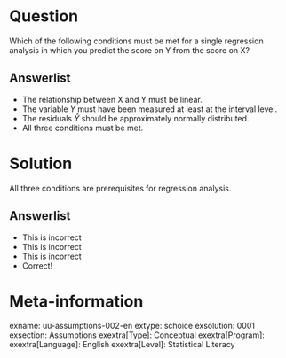 Question
========
Which of the following conditions must be met for a single regression analysis in which you predict the score on Y from the score on X?

Answerlist
----------
* The relationship between X and Y must be linear.
* The variable $Y$ must have been measured at least at the interval level.
* The residuals $\hat{Y}$ should be approximately normally distributed.
* All three conditions must be met.

Solution
========

All three conditions are prerequisites for regression analysis.

Answerlist
----------
* This is incorrect
* This is incorrect
* This is incorrect
* Correct!

Meta-information
================
exname: uu-assumptions-002-en
extype: schoice
exsolution: 0001
exsection: Assumptions
exextra[Type]: Conceptual
exextra[Program]: 
exextra[Language]: English
exextra[Level]: Statistical Literacy
